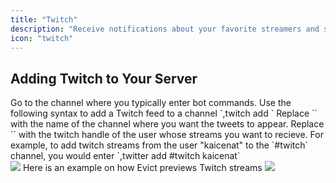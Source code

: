 ```yaml
---
title: "Twitch"
description: "Receive notifications about your favorite streamers and stay updated with the latest Twitch streams using Evict."
icon: "twitch"
---
```


## Adding Twitch to Your Server
<Steps>
<Step title="Navigate to the Commands Channel">
  Go to the channel where you typically enter bot commands.
</Step>

<Step title="Enter the Command">
  Use the following syntax to add a Twitch feed to a channel `,twitch add <channel> <user>`
Replace `<channel>` with the name of the channel where you want the tweets to appear.
Replace `<user>` with the twitch handle of the user whose streams you want to recieve.
</Step>

<Step title="Example Command">
For example, to add twitch streams from the user "kaicenat" to the `#twitch` channel, you would enter `,twitter add #twitch kaicenat`
  <br />
  <Frame caption="Setting up twitch with Evict.">
  <img src="/images/twitch/twitch.gif" />
</Frame>
</Step>

 <Step title="Example preview">
 Here is an example on how Evict previews Twitch streams 
<Frame caption= "Example of Evict notifying">
 <img src="/images/twitch/twitch.png" />
 </Frame>
</Step>
</Steps>